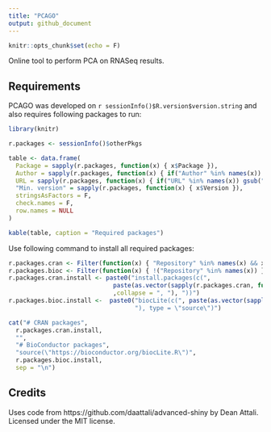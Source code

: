 ```yaml
---
title: "PCAGO"
output: github_document
---
```


```r
knitr::opts_chunk$set(echo = F)
```

Online tool to perform PCA on RNASeq results.

## Requirements

PCAGO was developed on `r sessionInfo()$R.version$version.string` and also requires following packages to run:

```r

library(knitr)

r.packages <- sessionInfo()$otherPkgs

table <- data.frame(
  Package = sapply(r.packages, function(x) { x$Package }),
  Author = sapply(r.packages, function(x) { if("Author" %in% names(x)) gsub("\n", " ", x$Author) else "" }),
  URL = sapply(r.packages, function(x) { if("URL" %in% names(x)) gsub("\n", " ", x$URL, fixed = T) else "" }),
  "Min. version" = sapply(r.packages, function(x) { x$Version }),
  stringsAsFactors = F,
  check.names = F,
  row.names = NULL
)

kable(table, caption = "Required packages")

```

Use following command to install all required packages:

```r

r.packages.cran <- Filter(function(x) { "Repository" %in% names(x) && x$Repository == "CRAN" }, sessionInfo()$otherPkgs)
r.packages.bioc <- Filter(function(x) { !("Repository" %in% names(x)) }, sessionInfo()$otherPkgs)
r.packages.cran.install <- paste0("install.packages(c(", 
                             paste(as.vector(sapply(r.packages.cran, function(x) { paste0("\"", x$Package, "\"") }))
                             ,collapse = ", "), "))")
r.packages.bioc.install <-  paste0("biocLite(c(", paste(as.vector(sapply(r.packages.bioc, function(x) { paste0("\"", x$Package, "\"") })), collapse = ", ") ,
                                   "), type = \"source\")")

cat("# CRAN packages",
  r.packages.cran.install,
  "",
  "# BioConductor packages",
  "source(\"https://bioconductor.org/biocLite.R\")",
  r.packages.bioc.install,
  sep = "\n")

```


## Credits

Uses code from https://github.com/daattali/advanced-shiny by Dean Attali. Licensed under the MIT license.